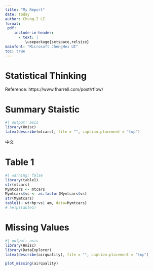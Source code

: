 ```yaml
---
title: "My Report"
date: today
author: Chung-I LI
format:
 pdf:
    include-in-header:
      - text: |
         \usepackage{setspace,relsize}
mainfont: "Microsoft JhengHei UI"
toc: true
---
```


# Statistical Thinking

Reference: https://www.fharrell.com/post/rflow/

# Summary Staistic  

```r
#| output: asis
library(Hmisc)
latex(describe(mtcars), file = "", caption.placement = "top")
```

中文

# Table 1  

```r
#| warning: false
library(table1)
str(mtcars)
Mymtcars <- mtcars
Mymtcars$vs <- as.factor(Mymtcars$vs)
str(Mymtcars)
table1(~ wt+hp+vs| am, data=Mymtcars)
# help(table1)
```

# Missing Values

```r
#| output: asis
library(Hmisc)
library(DataExplorer)
latex(describe(airquality), file = "", caption.placement = "top")
```

```r
plot_missing(airquality)
```

